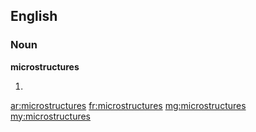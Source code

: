 ==English==

===Noun===
'''microstructures'''

# {{plural of|[[microstructure]]}}

[[ar:microstructures]]
[[fr:microstructures]]
[[mg:microstructures]]
[[my:microstructures]]